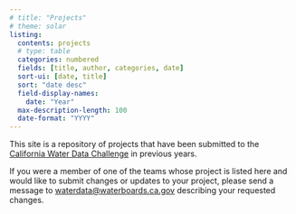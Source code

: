 ```yaml
---
# title: "Projects"
# theme: solar
listing:
  contents: projects
  # type: table
  categories: numbered
  fields: [title, author, categories, date]
  sort-ui: [date, title]
  sort: "date desc"
  field-display-names:
    date: "Year"
  max-description-length: 100
  date-format: "YYYY"
---
```


This site is a repository of projects that have been submitted to the [California Water Data Challenge](https://waterchallenge.data.ca.gov/) in previous years.

If you were a member of one of the teams whose project is listed here and would like to submit changes or updates to your project, please send a message to [waterdata\@waterboards.ca.gov](mailto:%20waterdata@waterboards.ca.gov) describing your requested changes.

